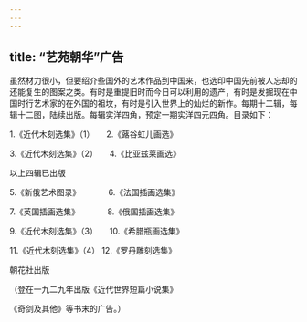 ```yaml
---
---
---
```

title: “艺苑朝华”广告
---



虽然材力很小，但要绍介些国外的艺术作品到中国来，也选印中国先前被人忘却的还能复生的图案之类。有时是重提旧时而今日可以利用的遗产，有时是发掘现在中国时行艺术家的在外国的祖坟，有时是引入世界上的灿烂的新作。每期十二辑，每辑十二图，陆续出版。每辑实洋四角，预定一期实洋四元四角。目录如下：

1.《近代木刻选集》（1）　　2.《蕗谷虹儿画选》

3.《近代木刻选集》（2）　　4.《比亚兹莱画选》

以上四辑已出版

5.《新俄艺术图录》　　　　6.《法国插画选集》

7.《英国插画选集》　　　　8.《俄国插画选集》

9.《近代木刻选集》（3）　　10.《希腊瓶画选集》

11.《近代木刻选集》（4） 12.《罗丹雕刻选集》

朝花社出版

（登在一九二九年出版《近代世界短篇小说集》

《奇剑及其他》等书末的广告。）